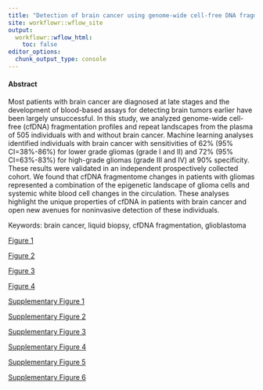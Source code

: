 ```yaml
---
title: "Detection of brain cancer using genome-wide cell-free DNA fragmentation profiles and repeat landscapes"
site: workflowr::wflow_site
output:
  workflowr::wflow_html:
    toc: false
editor_options:
  chunk_output_type: console
---
```



#### Abstract
Most patients with brain cancer are diagnosed at late stages and the development of blood-based assays for detecting brain tumors earlier have been largely unsuccessful.  In this study, we analyzed genome-wide cell-free (cfDNA) fragmentation profiles and repeat landscapes from the plasma of 505 individuals with and without brain cancer.  Machine learning analyses identified individuals with brain cancer with sensitivities of 62% (95% CI=38%-86%) for lower grade gliomas (grade I and II) and 72% (95% CI=63%-83%) for high-grade gliomas (grade III and IV) at 90% specificity.  These results were validated in an independent prospectively collected cohort.  We found that cfDNA fragmentome changes in patients with gliomas represented a combination of the epigenetic landscape of glioma cells and systemic white blood cell changes in the circulation.  These analyses highlight the unique properties of cfDNA in patients with brain cancer and open new avenues for noninvasive detection of these individuals.   

Keywords: brain cancer, liquid biopsy, cfDNA fragmentation, glioblastoma 

[Figure 1](../docs/Figure1.html)

[Figure 2](../docs/Figure2.html)

[Figure 3](../docs/Figure3.html)

[Figure 4](../docs/Figure4.html)

[Supplementary Figure 1](../docs/FigureS1.html)

[Supplementary Figure 2](../docs/FigureS2.html)

[Supplementary Figure 3](../docs/FigureS3.html)

[Supplementary Figure 4](../docs/FigureS4.html)

[Supplementary Figure 5](../docs/FigureS5.html)

[Supplementary Figure 6](../docs/FigureS6.html)

